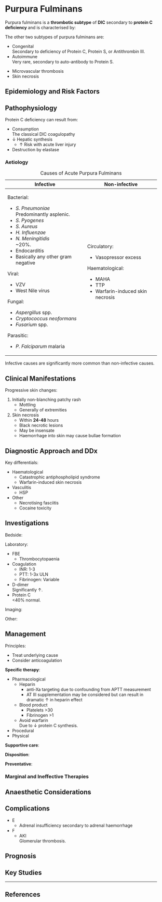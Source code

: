 # Purpura Fulminans {#sec-pf}

Purpura fulminans is a **thrombotic subtype** of **DIC** secondary to **protein C deficiency** and is characterised by:

:::column-margin
The other two subtypes of purpura fulminans are:

* Congenital\
Secondary to deficiency of Protein C, Protein S, or Antithrombin III.
* Autoimmune\
Very rare, secondary to auto-antibody to Protein S.
:::

* Microvascular thrombosis
* Skin necrosis


## Epidemiology and Risk Factors

## Pathophysiology

Protein C deficiency can result from:

* Consumption\
The classical DIC coagulopathy
* ↓ Hepatic synthesis
	* ↑ Risk with acute liver injury
* Destruction by elastase


### Aetiology

+-------------------------------------+----------------------------------+
| Infective                           | Non-infective                    |
+=====================================+==================================+
| Bacterial:                          | Circulatory:                     |
|                                     |                                  |
| * *S. Pneumoniae*\                  | * Vasopressor excess             |
| Predominantly asplenic.             |                                  |
| * *S. Pyogenes*                     |                                  |
| * *S. Aureus*                       | Haematological:                  |
| * *H. Influenzae*                   |                                  |
| * *N. Meningitidis*\                | * MAHA                           |
| ~20%.                               | * TTP                            |
| * Endocarditis                      | * Warfarin-induced skin necrosis |
| * Basically any other gram negative |                                  |
|                                     |                                  |
|                                     |                                  |
| Viral:                              |                                  |
|                                     |                                  |
| * VZV                               |                                  |
| * West Nile virus                   |                                  |
|                                     |                                  |
|                                     |                                  |
| Fungal:                             |                                  |
|                                     |                                  |
| * *Aspergillus* spp.                |                                  |
| * *Cryptococcus neoformans*         |                                  |
| * *Fusarium* spp.                   |                                  |
|                                     |                                  |
|                                     |                                  |
| Parasitic:                          |                                  |
|                                     |                                  |
| * *P. Falciparum* malaria           |                                  |
+-------------------------------------+----------------------------------+

: Causes of Acute Purpura Fulminans

:::column-margin
Infective causes are significantly more common than non-infective causes.
:::


## Clinical Manifestations

Progressive skin changes:

1. Initially non-blanching patchy rash
	* Mottling
	* Generally of extremities
2. Skin necrosis
	* Within **24-48** hours
	* Black necrotic lesions
	* May be insensate
	* Haemorrhage into skin may cause bullae formation

## Diagnostic Approach and DDx

Key differentials:

* Haematological
	* Catastrophic antiphospholipid syndrome
	* Warfarin-induced skin necrosis
* Vasculitis
	* HSP
* Other
	* Necrotising fasciitis
	* Cocaine toxicity


## Investigations

Bedside:

Laboratory:

* FBE
	* Thrombocytopaenia
* Coagulation
	* INR: 1-3
	* PTT: 1-3x ULN
	* Fibrinogen: Variable
* D-dimer\
Significantly ↑.
* Protein C\
\<40% normal.

Imaging:

Other:

## Management

:::info
Principles:

* Treat underlying cause
* Consider anticoagulation
:::


**Specific therapy**:

* Pharmacological
	* Heparin
		* anti-Xa targeting due to confounding from APTT measurement
		* AT III supplementation may be considered but can result in dramatic ↑ in heparin effect
	* Blood product
		* Platelets >30
		* Fibrinogen >1
	* Avoid warfarin\
	Due to ↓ protein C synthesis.
* Procedural
* Physical

**Supportive care**:

**Disposition**:

**Preventative**:


### Marginal and Ineffective Therapies

## Anaesthetic Considerations

## Complications

* E
	* Adrenal insufficiency secondary to adrenal haemorrhage
* F
	* AKI\
	Glomerular thrombosis.

## Prognosis

## Key Studies


---

## References
